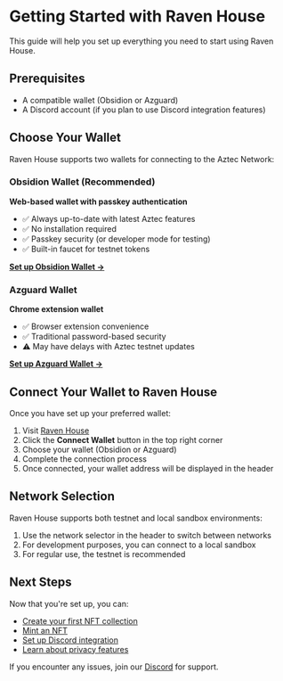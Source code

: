 # Getting Started with Raven House

This guide will help you set up everything you need to start using Raven House.

## Prerequisites

- A compatible wallet (Obsidion or Azguard)
- A Discord account (if you plan to use Discord integration features)

## Choose Your Wallet

Raven House supports two wallets for connecting to the Aztec Network:

### Obsidion Wallet (Recommended)
**Web-based wallet with passkey authentication**

- ✅ Always up-to-date with latest Aztec features
- ✅ No installation required
- ✅ Passkey security (or developer mode for testing)
- ✅ Built-in faucet for testnet tokens

[**Set up Obsidion Wallet →**](/wallets/obsidion)

### Azguard Wallet
**Chrome extension wallet**

- ✅ Browser extension convenience
- ✅ Traditional password-based security
- ⚠️ May have delays with Aztec testnet updates

[**Set up Azguard Wallet →**](/wallets/azguard)

## Connect Your Wallet to Raven House

Once you have set up your preferred wallet:

1. Visit [Raven House](https://app.ravenhouse.xyz)
2. Click the **Connect Wallet** button in the top right corner
3. Choose your wallet (Obsidion or Azguard)
4. Complete the connection process
5. Once connected, your wallet address will be displayed in the header

## Network Selection

Raven House supports both testnet and local sandbox environments:

1. Use the network selector in the header to switch between networks
2. For development purposes, you can connect to a local sandbox
3. For regular use, the testnet is recommended

## Next Steps

Now that you're set up, you can:

- [Create your first NFT collection](/guides/collections)
- [Mint an NFT](/guides/nfts)
- [Set up Discord integration](/guides/discord)
- [Learn about privacy features](/guides/privacy)

If you encounter any issues, join our [Discord](https://discord.com/invite/gCPZhWBYQH) for support.